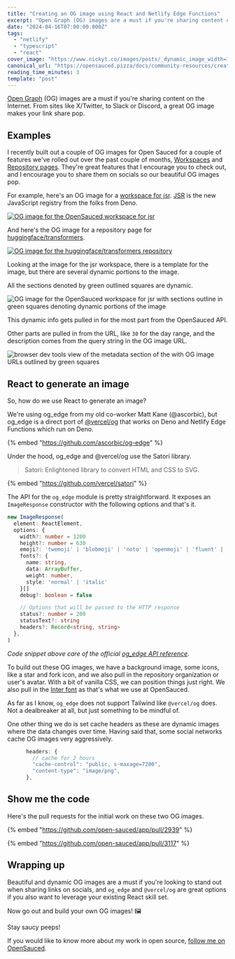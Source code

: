 ```yaml
---
title: "Creating an OG image using React and Netlify Edge Functions"
excerpt: "Open Graph (OG) images are a must if you're sharing content on the Internet. From sites like..."
date: "2024-04-16T07:00:00.000Z"
tags:
  - "netlify"
  - "typescript"
  - "react"
cover_image: "https://www.nickyt.co/images/posts/_dynamic_image_width=1000,height=420,fit=cover,gravity=auto,format=auto_https%3A%2F%2Fdev-to-uploads.s3.amazonaws.com%2Fuploads%2Farticles%2F8lwq8cpfabmtoh589glh.jpeg"
canonical_url: "https://opensauced.pizza/docs/community-resources/creating-an-og-image-using-react-and-netlify-edge-functions/"
reading_time_minutes: 3
template: "post"
---
```


[Open Graph](url) (OG) images are a must if you're sharing content on the Internet. From sites like X/Twitter, to Slack or Discord, a great OG image makes your link share pop.

## Examples

I recently built out a couple of OG images for Open Sauced for a couple of features we've rolled out over the past couple of months, [Workspaces](https://docs.opensauced.pizza/features/workspaces/) and [Repository pages](https://docs.opensauced.pizza/features/repo-pages/). They're great features that I encourage you to check out, and I encourage you to share them on socials so our beautiful OG images pop.

For example, here's an OG image for a [workspace for jsr](https://app.opensauced.pizza/workspaces/760ea8ea-ebd3-4f9a-91ab-780384e3c102). [JSR](https://jsr.io) is the new JavaScript registry from the folks from Deno.

[![OG image for the OpenSauced workspace for jsr](https://www.nickyt.co/images/posts/_uploads_articles_n9v3aq0eu0lsoxni8b3z.png)](https://app.opensauced.pizza/workspaces/760ea8ea-ebd3-4f9a-91ab-780384e3c102)

And here's the OG image for a repository page for [huggingface/transformers](https://app.opensauced.pizza/s/huggingface/transformers).

[![OG image for the huggingface/transformers repository](https://www.nickyt.co/images/posts/_uploads_articles_7wrvyq2qqjwefpeklraf.png)](https://app.opensauced.pizza/s/huggingface/transformers)

Looking at the image for the jsr workspace, there is a template for the image, but there are several dynamic portions to the image.

All the sections denoted by green outlined squares are dynamic.

![OG image for the OpenSauced workspace for jsr with sections outline in green squares denoting dynamic portions of the image](https://www.nickyt.co/images/posts/_uploads_articles_32npdvf35s50hjl9r9iv.png)

This dynamic info gets pulled in for the most part from the OpenSauced API.

Other parts are pulled in from the URL, like `30` for the day range, and the description comes from the query string in the OG image URL.

![browser dev tools view of the metadata section of the <head> with OG image URLs outlined by green squares](https://www.nickyt.co/images/posts/_uploads_articles_f059m9we4gkmb8ixx39v.png)

## React to generate an image

So, how do we use React to generate an image?

We're using og_edge from my old co-worker Matt Kane (@ascorbic), but og_edge is a direct port of [@vercel/og](https://vercel.com/blog/introducing-vercel-og-image-generation-fast-dynamic-social-card-images) that works on Deno and Netlify Edge Functions which run on Deno.

{% embed "https://github.com/ascorbic/og-edge" %}

Under the hood, og_edge and @vercel/og use the Satori library.

> Satori: Enlightened library to convert HTML and CSS to SVG.

{% embed "https://github.com/vercel/satori" %}

The API for the `og_edge` module is pretty straightforward. It exposes an `ImageResponse` constructor with the following options and that's it.

```typescript
new ImageResponse(
  element: ReactElement,
  options: {
    width?: number = 1200
    height?: number = 630
    emoji?: 'twemoji' | 'blobmoji' | 'noto' | 'openmoji' | 'fluent' | 'fluentFlat' = 'twemoji',
    fonts?: {
      name: string,
      data: ArrayBuffer,
      weight: number,
      style: 'normal' | 'italic'
    }[]
    debug?: boolean = false

    // Options that will be passed to the HTTP response
    status?: number = 200
    statusText?: string
    headers?: Record<string, string>
  },
)
```

_Code snippet above care of the official [og_edge API reference](https://github.com/ascorbic/og-edge#api-reference)._

To build out these OG images, we have a background image, some icons, like a star and fork icon, and we also pull in the repository organization or user's avatar. With a bit of vanilla CSS, we can position things just right. We also pull in the [Inter font](https://fonts.google.com/specimen/Inter) as that's what we use at OpenSauced.

As far as I know, `og_edge` does not support Tailwind like `@vercel/og` does. Not a dealbreaker at all, but just something to be mindful of.

One other thing we do is set cache headers as these are dynamic images where the data changes over time. Having said that, some social networks cache OG images very aggressively.

```typescript
      headers: {
        // cache for 2 hours
        "cache-control": "public, s-maxage=7200",
        "content-type": "image/png",
      },
```

## Show me the code

Here's the pull requests for the initial work on these two OG images.

{% embed "https://github.com/open-sauced/app/pull/2939" %}

{% embed "https://github.com/open-sauced/app/pull/3117" %}

## Wrapping up

Beautiful and dynamic OG images are a must if you're looking to stand out when sharing links on socials, and `og_edge` and `@vercel/og` are great options if you also want to leverage your existing React skill set.

Now go out and build your own OG images! 🖼️

Stay saucy peeps!

If you would like to know more about my work in open source, [follow me on OpenSauced](https://oss.fyi/nickytonline).
